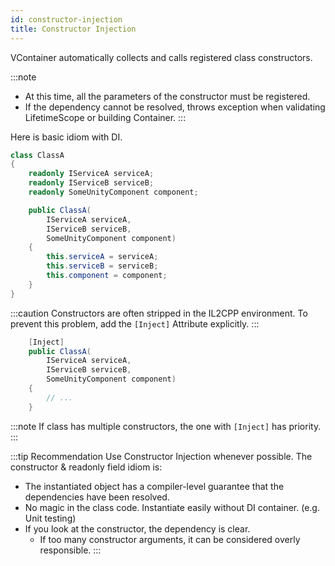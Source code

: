 ```yaml
---
id: constructor-injection
title: Constructor Injection
---
```


VContainer automatically collects and calls registered class constructors.

:::note
- At this time, all the parameters of the constructor must be registered.
- If the dependency cannot be resolved, throws exception when validating LifetimeScope or building Container.
:::

Here is basic idiom with DI.

```csharp
class ClassA
{
    readonly IServiceA serviceA;
    readonly IServiceB serviceB;
    readonly SomeUnityComponent component;

    public ClassA(
        IServiceA serviceA,
        IServiceB serviceB,
        SomeUnityComponent component)
    {
        this.serviceA = serviceA;
        this.serviceB = serviceB;
        this.component = component;
    }
}
```

:::caution
Constructors are often stripped in the IL2CPP environment.
To prevent this problem, add the `[Inject]` Attribute explicitly.
:::

```csharp
    [Inject]
    public ClassA(
        IServiceA serviceA,
        IServiceB serviceB,
        SomeUnityComponent component)
    {
        // ...
    }
```

:::note
If class has multiple constructors, the one with `[Inject]` has priority.
:::

:::tip Recommendation
Use Constructor Injection whenever possible.
The constructor & readonly field idiom is:
- The instantiated object has a compiler-level guarantee that the dependencies have been resolved.
- No magic in the class code. Instantiate easily without DI container. (e.g. Unit testing)
- If you look at the constructor, the dependency is clear.
  - If too many constructor arguments, it can be considered overly responsible.
:::